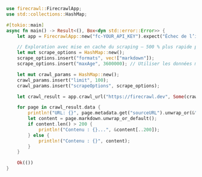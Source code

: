 ```rust Rust
use firecrawl::FirecrawlApp;
use std::collections::HashMap;

#[tokio::main]
async fn main() -> Result<(), Box<dyn std::error::Error>> {
    let app = FirecrawlApp::new("fc-YOUR_API_KEY").expect("Échec de l’initialisation de FirecrawlApp");

    // Exploration avec mise en cache du scraping — 500 % plus rapide pour les pages récemment vues
    let mut scrape_options = HashMap::new();
    scrape_options.insert("formats", vec!["markdown"]);
    scrape_options.insert("maxAge", 3600000); // Utiliser les données mises en cache si elles ont moins d’une heure

    let mut crawl_params = HashMap::new();
    crawl_params.insert("limit", 100);
    crawl_params.insert("scrapeOptions", scrape_options);

    let crawl_result = app.crawl_url("https://firecrawl.dev", Some(crawl_params)).await?;

    for page in crawl_result.data {
        println!("URL: {}", page.metadata.get("sourceURL").unwrap_or(&"Inconnu".to_string()));
        let content = page.markdown.unwrap_or_default();
        if content.len() > 200 {
            println!("Contenu : {}...", &content[..200]);
        } else {
            println!("Contenu : {}", content);
        }
    }

    Ok(())
}
```
